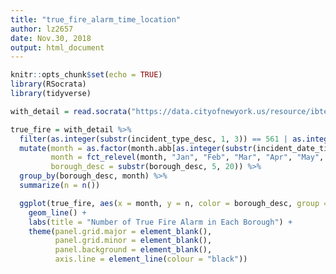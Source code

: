 ```yaml
---
title: "true_fire_alarm_time_location"
author: lz2657
date: Nov.30, 2018
output: html_document
---
```

```r
knitr::opts_chunk$set(echo = TRUE)
library(RSocrata)
library(tidyverse)
```

```r
with_detail = read.socrata("https://data.cityofnewyork.us/resource/ibte-hq4u.csv")
```


```r
true_fire = with_detail %>%
  filter(as.integer(substr(incident_type_desc, 1, 3)) == 561 | as.integer(substr(incident_type_desc, 1, 3)) < 165) %>%
  mutate(month = as.factor(month.abb[as.integer(substr(incident_date_time, 6, 7))]),
         month = fct_relevel(month, "Jan", "Feb", "Mar", "Apr", "May", "Jun", "Jul", "Aug", "Sep", "Oct", "Nov", "Dec"),
         borough_desc = substr(borough_desc, 5, 20)) %>%
  group_by(borough_desc, month) %>%
  summarize(n = n())

  ggplot(true_fire, aes(x = month, y = n, color = borough_desc, group = borough_desc)) + 
    geom_line() +
    labs(title = "Number of True Fire Alarm in Each Borough") +
    theme(panel.grid.major = element_blank(), 
          panel.grid.minor = element_blank(),
          panel.background = element_blank(), 
          axis.line = element_line(colour = "black"))
```



